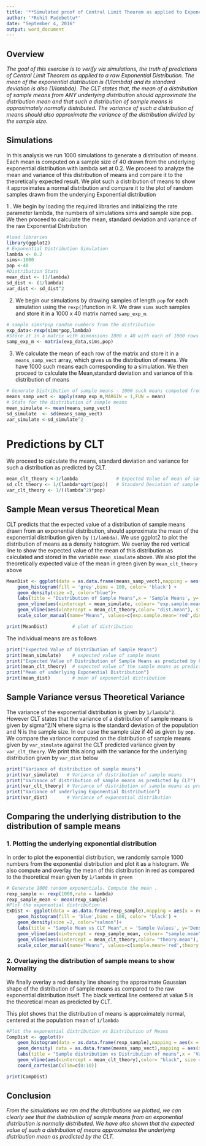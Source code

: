 ```yaml
---
title: '**Simulated proof of Central Limit Theorem as applied to Exponential Distributions**'
author: '*Rohit Padebettu*'
date: "September 4, 2016"
output: word_document
---
```


## **Overview**

*The goal of this exercise is to verify via simulations, the truth of predictions of Central Limit Theorem as applied to a raw Exponential Distribution. The mean of the exponential distribution is (1/lambda) and its standard deviation is also (1/lambda). The CLT states that, the mean of a distribution of sample means from ANY underlying distribution should approximate the distribution mean and that such a distribution of sample means is approximately normally distributed. The variance of such a distribution of means should also approximate the variance of the distribution divided by the sample size.* 

## **Simulations**
In this analysis we run 1000 simulations to generate a distribution of means. Each mean is computed on a sample size of 40 drawn from the underlying exponential distribution with lambda set at 0.2. We proceed to analyze the mean and variance of this distribution of means and compare it to the theoretically expected result. We plot such a distribution of means to show it approximates a normal distribution and compare it to the plot of random samples drawn from the underying Exponential distribution

1 . We begin by loading the required libraries and initializing the rate parameter lambda, the numbers of simulations sims and sample size pop. We then proceed to calculate the mean, standard deviation and variance of the raw Exponential Distribution
```r
#load libraries
library(ggplot2)
# Exponential Distribution Simulation
lambda <- 0.2
sims<-1000
pop <-40
#Distribution Stats
mean_dist <- (1/lambda)
sd_dist <- (1/lambda)
var_dist <- sd_dist^2
```

2. We begin our simulations by drawing samples of length `pop` for each simulation using the `rexp()`function in R. We draw `sims` such samples and store it in a 1000 x 40 matrix named `samp_exp_m`.

```r
# sample sims*pop random numbers from the distribution 
exp_data<-rexp(sims*pop,lambda)
#Store it in a matrix with dimensions 1000 x 40 with each of 1000 rows of 40 elements each representing a sample
samp_exp_m <- matrix(exp_data,sims,pop)
```

3. We calculate the mean of each row of the matrix and store it in a `means_samp_vect` array, which gives us the distribution of means. We have 1000 such means each corresponding to a simulation. We then proceed to calculate the Mean,standard deviation and variance of this distribution of means
```r
# Generate Distribution of sample means - 1000 such means computed from 40 element samples
means_samp_vect <- apply(samp_exp_m,MARGIN = 1,FUN = mean)
# Stats for the distribution of sample means
mean_simulate <- mean(means_samp_vect)
sd_simulate  <- sd(means_samp_vect)
var_simulate <-sd_simulate^2
```

# **Predictions by CLT** 
We proceed to calculate the means, standard deviation and variance for such a distribution as predicted by CLT.
```r
mean_clt_theory <-1/lambda              # Expected Value of mean of samples approximates mean of distribution
sd_clt_theory <- 1/(lambda*sqrt(pop))   # Standard Deviation of sample is sigma/sqrt(N) where N is sample size 
var_clt_theory <- 1/((lambda^2)*pop)
```


## **Sample Mean versus Theoretical Mean**
CLT predicts that the expected value of a distribution of sample means drawn from an exponential distribution, should approximate the mean of the exponential distribution given by `(1/lambda)`. We use ggplot2 to plot the distribution of means as a density histogram. We overlay the red vertical line to show the expected value of the mean of this distribution as calculated and stored in the variable `mean_simulate` above. We also plot the theoretically expected value of the mean in green given by `mean_clt_theory` above
```r
MeanDist <- ggplot(data = as.data.frame(means_samp_vect),mapping = aes(x = means_samp_vect, y=..density..))+
    geom_histogram(fill = 'grey',bins = 100, color= 'black') +
    geom_density(size =2, color="blue")+
    labs(title = "Distribution of Sample Means",x = 'Sample Means', y='Density')+
    geom_vline(aes(xintercept = mean_simulate, colour= "exp.sample.mean"), size = 2,show.legend = TRUE)+
    geom_vline(aes(xintercept = mean_clt_theory,color= "dist.mean"), size = 2,show.legend = TRUE)+
    scale_color_manual(name="Means", values=c(exp.sample.mean='red',dist.mean='green'))

print(MeanDist)         # plot of distribution
```

The individual means are as follows
```r
print("Expected Value of Distribution of Sample Means")
print(mean_simulate)    # expected value of sample means
print("Expected Value of Distribution of Sample Means as predicted by CLT")
print(mean_clt_theory)  # expected value of the sample means as predicted by CLT
print("Mean of underlying Exponential Distribution")
print(mean_dist)        # mean of exponential distribution
```

## **Sample Variance versus Theoretical Variance**
The variance of the exponential distribution is given by `1/lambda^2`. However CLT states that the variance of a distribution of sample means is given by sigma^2/N where sigma is the standard deviation of the population and N is the sample size. In our case the sample size if 40 as given by `pop`. We compare the variance computed on the distribution of sample means given by `var_simulate` against the CLT predicted variance given by `var_clt_theory`. We print this along with the variance for the underlying distribution given by `var_dist` below
```r
print("Variance of distribution of sample means")
print(var_simulate)   # Variance of distribution of sample means
print("Variance of distribution of sample means as predicted by CLT")
print(var_clt_theory) # Variance of distribution of sample means as predicted by CLT
print("Variance of underlying Exponential Distribution")
print(var_dist)       # Variance of exponential distribution
```

## **Comparing the underlying distribution to the distribution of sample means**

### 1. Plotting the underlying exponential distribution
In order to plot the exponential distribution, we randomly sample 1000 numbers from the exponential distribution and plot it as a histogram. We also compute and overlay the mean of this distribution in red as compared to the theoretical mean given by `1/lambda` in `green`
```r
# Generate 1000 random exponentials. Compute the mean . 
rexp_sample <- rexp(1000,rate = lambda)
rexp_sample_mean <- mean(rexp_sample)
#Plot the exponential distribution
ExDist <- ggplot(data = as.data.frame(rexp_sample),mapping = aes(x = rexp_sample, y =..density..))+
    geom_histogram(fill = 'blue',bins = 100, color= 'black') +
    geom_density(size =2, color="salmon")+
    labs(title = "Sample Mean vs CLT Mean",x = 'Sample Values', y='Density')+
    geom_vline(aes(xintercept = rexp_sample_mean, colour= "sample.mean"), size = 2,show.legend = TRUE)+
    geom_vline(aes(xintercept = mean_clt_theory,color= "theory.mean"), size = 2,show.legend = TRUE)+
    scale_color_manual(name="Means", values=c(sample.mean='red',theory.mean='green'))
```

### 2. Overlaying the distribution of sample means to show Normality    
We finally overlay a red density line showing the approximate Gaussian shape of the distribution of sample means as compared to the raw exponential distribution itself. The black vertical line centered at value 5 is the theoretical mean as predicted by CLT.

This plot shows that the distribution of means is approximately normal, centered at the population mean of `1/lambda`
```r
#Plot the exponential distribution vs Distribution of Means
CompDist <- ggplot()+
    geom_histogram(data = as.data.frame(rexp_sample),mapping = aes(x = rexp_sample, y =..density..),fill = 'blue',bins = 100, color= 'black') +
    geom_density( data = as.data.frame(means_samp_vect),mapping = aes(x = means_samp_vect, y =..density..),size =1, color="red")+
    labs(title = "Sample distribution vs Distribution of means",x = 'Values', y='Density')+
    geom_vline(aes(xintercept = mean_clt_theory),color= "black", size = 2)+
    coord_cartesian(xlim=c(0:10))

print(CompDist)
```

## **Conclusion**

*From the simulations we ran and the distributions we plotted, we can clearly see that the distribution of sample means from an exponential distribution is normally distributed. We have also shown that the expected value of such a distribution of means approximates the underlying distribution mean as predicted by the CLT.*

